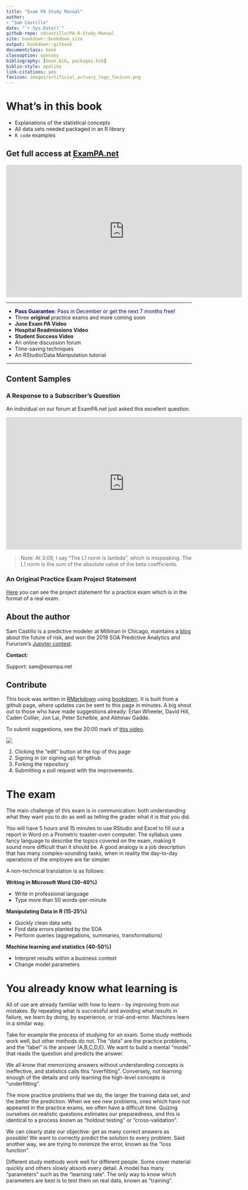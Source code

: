 ```yaml
--- 
title: "Exam PA Study Manual"
author: 
- "Sam Castillo"
date: "`r Sys.Date()`"
github-repo: sdcastillo/PA-R-Study-Manual
site: bookdown::bookdown_site
output: bookdown::gitbook
documentclass: book
classoption: openany
bibliography: [book.bib, packages.bib]
biblio-style: apalike
link-citations: yes
favicon: images/artificial_actuary_logo_favicon.png
---
```


# What's in this book

- Explanations of the statistical concepts
- All data sets needed packaged in an R library
- `R code` examples

## Get full access at [ExamPA.net](https://www.exampa.net/pricing) 

<iframe src="https://player.vimeo.com/video/375155028" width="640" height="360" frameborder="0" allow="autoplay; fullscreen" allowfullscreen></iframe>

******

- <span style="color:darkblue">**Pass Guarantee**: Pass in December or get the next 7 months free!</span>
- Three **original** practice exams and more coming soon
- **June Exam PA Video**
- **Hospital Readmissions Video**
- **Student Success Video**
- An online discussion forum
- Time-saving techniques
- An RStudio/Data Manipulation tutorial

******

## Content Samples

### A Response to a Subscriber's Question

An individual on our forum at ExamPA.net just asked this excellent question.  

<iframe src="https://player.vimeo.com/video/374497585" width="640" height="360" frameborder="0" allow="autoplay; fullscreen" allowfullscreen></iframe>

>Note: At 3:09, I say "The L1 norm is lambda", which is mispeaking.  The L1 norm is the sum of the absolute value of the beta coefficients.

### An Original Practice Exam Project Statement

[Here](https://github.com/sdcastillo/JunePAFiles/blob/master/Practice%20Exam%20Sample.pdf) you can see the project statement for a practice exam which is in the format of a real exam.  

## About the author

Sam Castillo is a predictive modeler at Milliman in Chicago, maintains a [blog](http://artificialactuary.com/) about the future of risk, and won the 2019 SOA Predictive Analytics and Fururism's [Jupyter contest](https://nbviewer.jupyter.org/github/SOASections/SOA-Predictive-Modeling-Innovation-and-Industry-Contest-2019-First-Place/blob/master/Predicting%20Uncertainty%20Prediction%20Intervals%20from%20Gradient%20Boosted%20Quantile%20Regression.ipynb).

**Contact:**

Support: sam@exampa.net


## Contribute

This book was written in [RMarkdown](https://rmarkdown.rstudio.com/) using [bookdown](https://bookdown.org/).  It is built from a github page, where updates can be sent to this page in minutes.  A big shout out to those who have made suggestions already: Erlan Wheeler, David Hill, Caden Collier, Jon Lai, Peter Schelble, and Abhinav Gadde.

To submit suggestions, see the 20:00 mark of [this video](https://www.youtube.com/watch?v=dVqVscgwSpw).

![](images/gitbook_pull_request.png)

1.  Clicking the "edit" button at the top of this page
2.  Signing in (or signing up) for github
3.  Forking the repository
4.  Submitting a pull request with the improvements.




# The exam

The main challenge  of this exam is in communication: both understanding what they want you to do as well as telling the grader what it is that you did.

You will have 5 hours and 15 minutes to use RStudio and Excel to fill out a report in Word on a Prometric toaster-oven computer.  The syllabus uses fancy language to describe the topics covered on the exam, making it sound more difficult than it should be.  A good analogy is a job description that has many complex-sounding tasks, when in reality the day-to-day operations of the employee are far simpler.

A non-technical translation is as follows:

**Writing in Microsoft Word (30-40%)**

- Write in professional language
- Type more than 50 words-per-minute

**Manipulating Data in R (15-25%)**

- Quickly clean data sets
- Find data errors planted by the SOA
- Perform queries (aggregations, summaries, transformations)

**Machine learning and statistics (40-50%)**

- Interpret results within a business context
- Change model parameters



# You already know what learning is

All of use are already familiar with how to learn - by improving from our mistakes.  By repeating what is successful and avoiding what results in failure, we learn by doing, by experience, or trial-and-error.  Machines learn in a similar way.

Take for example the process of studying for an exam.  Some study methods work well, but other methods do not.  The "data" are the practice problems, and the “label” is the answer (A,B,C,D,E).  We want to build a mental "model” that reads the question and predicts the answer.

We all know that memorizing answers without understanding concepts is ineffective, and statistics calls this "overfitting".  Conversely, not learning enough of the details and only learning the high-level concepts is "underfitting".

The more practice problems that we do, the larger the training data set, and the better the prediction.  When we see new problems, ones which have not appeared in the practice exams, we often have a difficult time. Quizing ourselves on realistic questions estimates our preparedness, and this is identical to a process known as "holdout testing" or "cross-validation". 

We can clearly state our objective: get as many correct answers as possible! We want to correctly predict the solution to every problem.  Said another way, we are trying to minimize the error, known as the "loss function".  

Different study methods work well for different people.  Some cover material quickly and others slowly absorb every detail.  A model has many "parameters" such as the "learning rate".  The only way to know which parameters are best is to test them on real data, known as "training".
